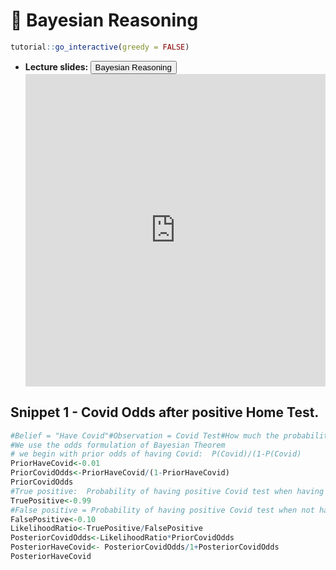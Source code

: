 # 🔖 Bayesian Reasoning {#br}

<script src="files/js/dcl.js"></script>
<link rel="stylesheet" href="https://maxcdn.bootstrapcdn.com/bootstrap/3.4.1/css/bootstrap.min.css">
<script src="https://maxcdn.bootstrapcdn.com/bootstrap/3.4.1/js/bootstrap.min.js"></script>
<script src="//ajax.googleapis.com/ajax/libs/jquery/1.8.3/jquery.min.js"> </script>

```r
tutorial::go_interactive(greedy = FALSE)

```

- **Lecture slides: **     <button class="btn btn-primary" data-toggle="collapse" data-target="#BR12">Bayesian Reasoning</button> 
<div id="BR12" class="collapse">
<embed src="https://docs.google.com/presentation/d/1gwI6y7yyqi8GWdPuS9dZlXsZs-1r1TsumQb-PL4Hu5s/edit?usp=sharing" width="100%" height="500px"></embed>
</div>

## Snippet 1 - Covid Odds after positive Home Test. 

```r
#Belief = "Have Covid"#Observation = Covid Test#How much the probability of having covid increases upon positive COVID-test?
#We use the odds formulation of Bayesian Theorem
# we begin with prior odds of having Covid:  P(Covid)/(1-P(Covid)
PriorHaveCovid<-0.01
PriorCovidOdds<-PriorHaveCovid/(1-PriorHaveCovid)
PriorCovidOdds
#True positive:  Probability of having positive Covid test when having covid  = P(PositiveCovidTest|HaveCovid)
TruePositive<-0.99
#False positive = Probability of having positive Covid test when not having covid = P(PostiveCovidTest/DoNotHaveCovid)
FalsePositive<-0.10
LikelihoodRatio<-TruePositive/FalsePositive
PosteriorCovidOdds<-LikelihoodRatio*PriorCovidOdds
PosteriorHaveCovid<- PosteriorCovidOdds/1+PosteriorCovidOdds
PosteriorHaveCovid
```